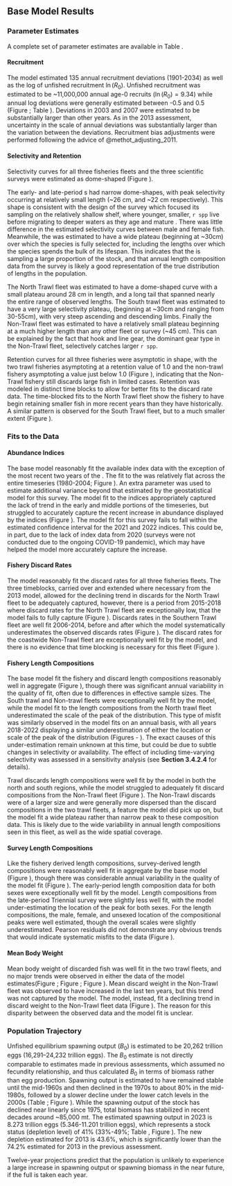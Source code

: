 ## Base Model Results


### Parameter Estimates
A complete set of parameter estimates are available in Table \ref{tab:allparstab}.

#### Recruitment
The model estimated 135 annual recruitment deviations (1901-2034) as well as the log of unfished recruitment $\ln(R_0)$. Unfished recruitment was estimated to be ~11,000,000 annual age-0 recruits ($\ln(R_0) = 9.34$) while annual log deviations were generally estimated between -0.5 and 0.5 (Figure \ref{fig:recdevs} ; Table \ref{tab:rec}). Deviations in 2003 and 2007 were estimated to be substantially larger than other years. As in the 2013 assessment, uncertainty in the scale of annual deviations was substantially larger than the variation between the deviations. Recruitment bias adjustments were performed following the advice of @methot_adjusting_2011.

#### Selectivity and Retention
Selectivity curves for all three fisheries fleets and the three scientific surveys were estimated as dome-shaped (Figure \ref{fig:selcurvs}). 

The early- and late-period \gls{s-tri}s had narrow dome-shapes, with peak selectivity occurring at relatively small length (~26 cm, and ~22 cm respectively). This shape is consistent with the design of the survey which focused its sampling on the relatively shallow shelf, where younger, smaller, `r spp` live before migrating to deeper waters as they age and mature . There was little difference in the estimated selectivity curves between male and female fish. Meanwhile, the \gls{s-wcgbt} was estimated to have a wide plateau (beginning at ~30cm) over which the species is fully selected for, including the lengths over which the species spends the bulk of its lifespan. This indicates that the \gls{s-wcgbt} is sampling a large proportion of the stock, and that annual length composition data from the survey is likely a good representation of the true distribution of lengths in the population. 

The North Trawl fleet was estimated to have a dome-shaped curve with a small plateau around 28 cm in length, and a long tail that spanned nearly the entire range of observed lengths. The South trawl fleet was estimated to have a very large selectivity plateau, (beginning at ~30cm and ranging from 30-55cm), with very steep ascending and descending limbs. Finally the Non-Trawl fleet was estimated to have a relatively small plateau beginning at a much higher length than any other fleet or survey (~45 cm). This can be explained by the fact that  hook and line gear, the dominant gear type in the  Non-Trawl fleet, selectively catches larger `r spp`. 

Retention curves for all three fisheries were asymptotic in shape, with the two trawl fisheries asymptoting at a retention value of 1.0 and the non-trawl fishery asymptoting a value just below 1.0 (Figure \ref{fig:retencurvs}), indicating that the Non-Trawl fishery still discards large fish in limited cases. Retention was modeled in distinct time blocks to allow for better fits to the discard rate data. The time-blocked fits to the North Trawl fleet show the fishery to have begin retaining smaller fish in more recent years than they have historically. A similar pattern is observed for the South Trawl fleet, but to a much smaller extent (Figure \ref{fig:retencurvs}).

### Fits to the Data

#### Abundance Indices
The base model reasonably fit the available index data with the exception of the most recent two years of the \gls{s-wcgbt}. The fit to the \gls{s-tri} was relatively flat across the entire timeseries (1980-2004; Figure \ref{fig:fitsTri1}). An extra parameter was used to estimate additional variance beyond that estimated by the geostatistical model for this survey. The model fit to the \gls{s-wcgbt} indices appropriately captured the lack of trend in the early and middle portions of the timeseries, but struggled to accurately capture the recent increase in abundance displayed by the indices (Figure \ref{fig:fitscombo}). The model fit for this survey fails to fall within the estimated confidence interval for the 2021 and 2022 indices. This could be, in part, due to the lack of index data from 2020 (surveys were not conducted due to the ongoing COVID-19 pandemic), which may have helped the model more accurately capture the increase.

#### Fishery Discard Rates
The model reasonably fit the discard rates for all three fisheries fleets. The three timeblocks, carried over and extended where necessary from the 2013 model, allowed for the declining trend in discards for the North Trawl fleet to be adequately captured, however, there is a period from 2015-2018 where discard rates for the North Trawl fleet are exceptionally low, that the model fails to fully capture (Figure \ref{fig:northtrl_disc}). Discards rates in the Southern Trawl fleet are well fit 2006-2014, before and after which the model systematically underestimates the observed discards rates (Figure \ref{fig:southtrl_disc}). The discard rates for the coastwide Non-Trawl fleet are exceptionally well fit by the model, and there is no evidence that time blocking is necessary for this fleet (Figure \ref{fig:nontrl_disc}).

#### Fishery Length Compositions
The base model fit the fishery and discard length compositions reasonably well in aggregate (Figure \ref{fig:lencomps_all}), though there was significant annual variability in the quality of fit, often due to differences in effective sample sizes. The South trawl and Non-trawl fleets were exceptionally well fit by the model, while the model fit to the length compositions from the North trawl fleet underestimated the scale of the peak of the distribution. This type of misfit was similarly observed in the model fits on an annual basis, with all years 2018-2022 displaying a similar underestimation of either the location or scale of the peak of the distribution (Figures \ref{fig:ntrawl_comps_1} - \ref{fig:ntrawl_comps_2}). The exact causes of this under-estimation remain unknown at this time, but could be due to subtle changes in selectivity or availability. The effect of including time-varying selectivity was assessed in a sensitivity analysis (see **Section 3.4.2.4** for details). 

Trawl discards length compositions were well fit by the model in both the north and south regions, while the model struggled to adequately fit discard compositions from the Non-Trawl fleet (Figure \ref{fig:lencomps_all}). The Non-Trawl discards were of a larger size and were generally more dispersed than the discard compositions in the two trawl fleets, a feature the model did pick up on, but the model fit a wide plateau rather than narrow peak to these composition data. This is likely due to the wide variability in annual length compositions seen in this fleet, as well as the wide spatial coverage.

#### Survey Length Compositions
Like the fishery derived length compositions, survey-derived length compositions were reasonably well fit in aggregate by the base model (Figure \ref{fig:lencomps_all}), though there was considerable annual variability in the quality of the model fit (Figure \ref{fig:fits_wcgbts}). The early-period \gls{s-tri} length composition data for both sexes were exceptionally well fit by the model. Length compositions from the late-period Triennial survey were slightly less well fit, with the model under-estimating the location of the peak for both sexes. For the \gls{s-wcgbt} length compositions, the male, female, and unsexed location of the compositional peaks were well estimated, though the overall scales were slightly underestimated. Pearson residuals did not demonstrate any obvious trends that would indicate systematic misfits to the data (Figure \ref{fig:resids_survey}). 

#### Mean Body Weight 
Mean body weight of discarded fish was well fit in the two trawl fleets, and no major trends were observed in either the data of the model estimates(Figure \ref{fig:weightNorthTrl}; Figure \ref{fig:weightSouthTrl}; Figure \ref{fig:weightNonTrl}). Mean discard weight in the Non-Trawl fleet was observed to have increased in the last ten years, but this trend was not captured by the model. The model, instead, fit a declining trend in discard weight to the Non-Trawl fleet data (Figure \ref{fig:weightNonTrl}). The reason for this disparity between the observed data and the model fit is unclear.

### Population Trajectory
Unfished equilibrium spawning output ($B_0$) is estimated to be 20,262 trillion eggs (16,291–24,232 trillion eggs). The $B_0$ estimate is not directly comparable to estimates made in previous assessments, which assumed no fecundity relationship, and thus calculated $B_0$ in terms of biomass rather than egg production. Spawning output is estimated to have remained stable until the mid-1960s and then declined in the 1970s to about 80% in the mid-1980s, followed by a slower decline under the lower catch levels in the 2000s (Table \ref{tab:ts};  Figure \ref{fig:spawnout}). While the spawning output of the stock has declined near linearly since 1975, total biomass has stabilized in recent decades around ~85,000 mt. The estimated spawning output in 2023 is 8.273 trillion eggs (5.346-11.201 trillion eggs), which represents a stock status (depletion level) of 41% (33%-49%; Table \ref{tab:projections}, Figure \ref{fig:relspawnout}). The new depletion estimated for 2013 is 43.6%, which is significantly lower than the 74.2% estimated for 2013 in the previous assessment. 

Twelve-year projections predict that the population is unlikely to experience a large increase in spawning output or spawning biomass in the near future, if the full \gls{acl} is taken each year.
